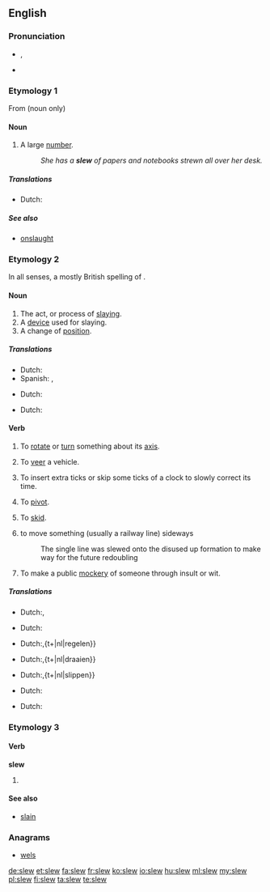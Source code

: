 ==English==

===Pronunciation===
* {{IPA|/sluː/}}, {{X-SAMPA|/slu:/}}
* {{rhymes|uː}}

===Etymology 1===
From {{etyl|ga}} {{term|slua||[[crowd]]}} (noun only)

====Noun====
{{en-noun}}

# {{US}} A large [[number]].
#: ''She has a '''slew''' of papers and notebooks strewn all over her desk.''
=====Translations=====
{{trans-top| A large [[number]].}}
* Dutch:{{t+|nl|een groot aantal}}
{{trans-bottom}}
=====See also=====
* [[onslaught]]

===Etymology 2===
In all senses, a mostly British spelling of {{term|slue}}.

====Noun====
{{en-noun}}

# The act, or process of [[slaying]].
# A [[device]] used for slaying.
# A change of [[position]].
=====Translations=====
{{trans-top| The act, or process of [[slaying]].}}
* Dutch:{{t+|nl|slachtpartij}}
* Spanish: {{t|es|asesinato|m}}, {{t|es|asesinato|m}}
{{trans-bottom}}
{{trans-top| A [[device]] used for slaying.}}
* Dutch:{{t+|nl|moordwapen}}
{{trans-bottom}}
{{trans-top| A change of [[position]].}}
* Dutch:{{t+|nl|ommekeer}}
{{trans-bottom}}

====Verb====
{{en-verb}}

# {{transitive|nautical}} To [[rotate]] or [[turn]] something about its [[axis]].
# {{transitive}} To [[veer]] a vehicle.
# {{transitive}} To insert extra ticks or skip some ticks of a clock to slowly correct its time.
# {{intransitive}} To [[pivot]].
# {{intransitive}} To [[skid]].
# {{transitive|rail transport}} to move something (usually a railway line) sideways
#: The single line was slewed onto the disused up formation to make way for the future redoubling 
# {{transitive|British|slang}} To make a public [[mockery]] of someone through insult or wit.
=====Translations=====
{{trans-top| To rotate or turn something about its axis.}}
* Dutch:{{t+|nl|omkeren}},{{t+|nl|draaien}}
{{trans-bottom}}
{{trans-top|To veer a vehicle.}}
* Dutch:{{t+|nl|zwenken}}
{{trans-bottom}}
{{trans-top| To insert extra ticks or skip some ticks of a clock to slowly correct its time.}}
* Dutch:{{t+|nl|instellen}},{t+|nl|regelen}}
{{trans-bottom}}
{{trans-top| To pivot}}
* Dutch:{{t+|nl|omwentelen}},{t+|nl|draaien}}
{{trans-bottom}}
{{trans-top| To skid.}}
* Dutch:{{t+|nl|schuiven}},{t+|nl|slippen}}
{{trans-bottom}}
{{trans-top| Tto move something (usually a railway line) sideways. }}
* Dutch:{{t+|nl|verschuiven}}
{{trans-bottom}}
{{trans-top| To make a public mockery of someone through insult or wit.}}
* Dutch:{{t+|nl|iemand te kakken zetten}}
{{trans-bottom}}

===Etymology 3===

====Verb====
'''slew'''

# {{simple past of|slay}}

====See also====
* [[slain]]

===Anagrams===
* [[wels#English|wels]]

[[de:slew]]
[[et:slew]]
[[fa:slew]]
[[fr:slew]]
[[ko:slew]]
[[io:slew]]
[[hu:slew]]
[[ml:slew]]
[[my:slew]]
[[pl:slew]]
[[fi:slew]]
[[ta:slew]]
[[te:slew]]